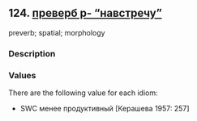 ## 124. <a href =  'https://agricolamz.github.io/The_Circassian_Isoglosses_Database/124.html'>преверб p- "навстречу"</a>
preverb; spatial; morphology

### Description



### Values
There are the following value for each idiom:

* SWC  менее продуктивный [Керашева 1957: 257] 

